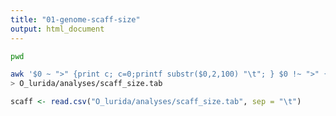 ```yaml
---
title: "01-genome-scaff-size"
output: html_document
---
```


```bash
pwd
```

```bash
awk '$0 ~ ">" {print c; c=0;printf substr($0,2,100) "\t"; } $0 !~ ">" {c+=length($0);} END { print c; }' O_lurida/data/Olurida_v081.fa \
> O_lurida/analyses/scaff_size.tab


```

```r
scaff <- read.csv("O_lurida/analyses/scaff_size.tab", sep = "\t")
```

